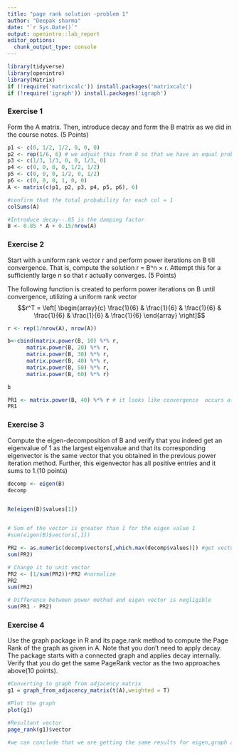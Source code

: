 ---
title: "page rank solution -problem 1"
author: "Deepak sharma"
date: "`r Sys.Date()`"
output: openintro::lab_report
editor_options: 
  chunk_output_type: console
---

```{r load-packages, message=FALSE}
library(tidyverse)
library(openintro)
library(Matrix)
if (!require('matrixcalc')) install.packages('matrixcalc')
if (!require('igraph')) install.packages('igraph')
```

### Exercise 1
Form the A matrix. Then, introduce decay and form the B matrix as we did in
the course notes. (5 Points)

```{r}
p1 <- c(0, 1/2, 1/2, 0, 0, 0)
p2 <- rep(1/6, 6) # we adjust this from 0 so that we have an equal prob to land on any page;   if we leave at 0 (indicating there are no outgoing links from p2), our page rank will not converge because of a 'dangling node'
p3 <- c(1/3, 1/3, 0, 0, 1/3, 0)
p4 <- c(0, 0, 0, 0, 1/2, 1/2)
p5 <- c(0, 0, 0, 1/2, 0, 1/2)
p6 <- c(0, 0, 0, 1, 0, 0)
A <- matrix(c(p1, p2, p3, p4, p5, p6), 6)

#confirm that the total probability for each col = 1
colSums(A)

#Introduce decay--.85 is the damping factor
B <- 0.85 * A + 0.15/nrow(A)

```
### Exercise 2
Start with a uniform rank vector r and perform power iterations on B till convergence. That is, compute the solution r = B^n × r. Attempt this for a sufficiently large n so that r actually converges. (5 Points)


The following function is created to perform power iterations on B until convergence, utilizing a uniform rank vector
$$r^T = \left[ \begin{array}{c}
\frac{1}{6} & \frac{1}{6} & \frac{1}{6} & \frac{1}{6} & \frac{1}{6} & \frac{1}{6} \end{array} \right]$$

```{r}

r <- rep(1/nrow(A), nrow(A))

b<-cbind(matrix.power(B, 10) %*% r,
      matrix.power(B, 20) %*% r,
      matrix.power(B, 30) %*% r,
      matrix.power(B, 40) %*% r,
      matrix.power(B, 50) %*% r,
      matrix.power(B, 60) %*% r)

b

PR1 <- matrix.power(B, 40) %*% r # it looks like convergence  occurs at 40 iterations
PR1

```
### Exercise 3
Compute the eigen-decomposition of B and verify that you indeed get an eigenvalue
of 1 as the largest eigenvalue and that its corresponding eigenvector is the same
vector that you obtained in the previous power iteration method. Further, this
eigenvector has all positive entries and it sums to 1.(10 points)

```{r}
decomp <- eigen(B)
decomp


Re(eigen(B)$values[1])


# Sum of the vector is greater than 1 for the eigen value 1
#sum(eigen(B)$vectors[,1])

PR2 <- as.numeric(decomp$vectors[,which.max(decomp$values)]) #get vectors associated with largest eigenvalue == 1
sum(PR2)

# Change it to unit vector
PR2 <- (1/sum(PR2))*PR2 #normalize
PR2
sum(PR2)

# Difference between power method and eigen vector is negligible
sum(PR1 - PR2)

```
### Exercise 4
Use the graph package in R and its page.rank method to compute the Page Rank of the graph as given in A. Note that you don’t need to apply decay. The package starts with a connected graph and applies decay internally. Verify that you do get the same PageRank vector as the two approaches above(10 points).

```{r}
#Converting to graph from adjacency matrix
g1 = graph_from_adjacency_matrix(t(A),weighted = T)

#Plot the graph
plot(g1)

#Resultant vector
page_rank(g1)$vector

#we can conclude that we are getting the same results for eigen,graph and power iteration

```
